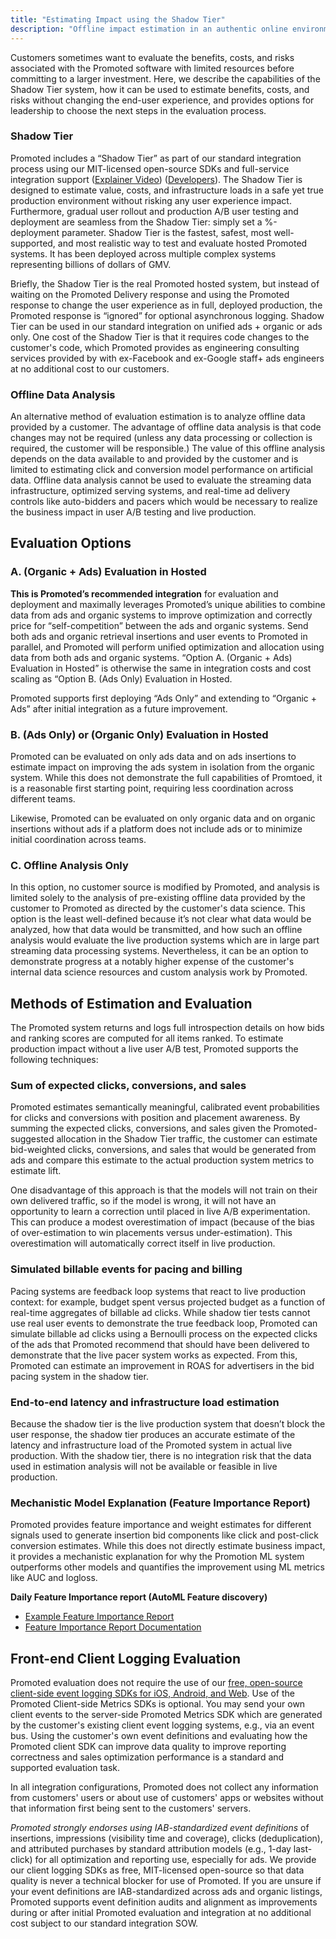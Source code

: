 ```yaml
---
title: "Estimating Impact using the Shadow Tier"
description: "Offline impact estimation in an authentic online environment"
---
```


Customers sometimes want to evaluate the benefits, costs, and risks associated with the Promoted software with limited resources before committing to a larger investment. Here, we describe the capabilities of the Shadow Tier system, how it can be used to estimate benefits, costs, and risks without changing the end-user experience, and provides options for leadership to choose the next steps in the evaluation process.

### Shadow Tier

Promoted includes a “Shadow Tier” as part of our standard integration process using our MIT-licensed open-source SDKs and full-service integration support ([Explainer Video](https://www.promoted.ai/videos/integrating-promoted-ai)) ([Developers](https://www.promoted.ai/developers)). The Shadow Tier is designed to estimate value, costs, and infrastructure loads in a safe yet true production environment without risking any user experience impact. Furthermore, gradual user rollout and production A/B user testing and deployment are seamless from the Shadow Tier: simply set a %-deployment parameter. Shadow Tier is the fastest, safest, most well-supported, and most realistic way to test and evaluate hosted Promoted systems. It has been deployed across multiple complex systems representing billions of dollars of GMV.

Briefly, the Shadow Tier is the real Promoted hosted system, but instead of waiting on the Promoted Delivery response and using the Promoted response to change the user experience as in full, deployed production, the Promoted response is “ignored” for optional asynchronous logging. Shadow Tier can be used in our standard integration on unified ads + organic or ads only. One cost of the Shadow Tier is that it requires code changes to the customer's code, which Promoted provides as engineering consulting services provided by with ex-Facebook and ex-Google staff+ ads engineers at no additional cost to our customers.

### Offline Data Analysis

An alternative method of evaluation estimation is to analyze offline data provided by a customer. The advantage of offline data analysis is that code changes may not be required (unless any data processing or collection is required, the customer will be responsible.) The value of this offline analysis depends on the data available to and provided by the customer and is limited to estimating click and conversion model performance on artificial data. Offline data analysis cannot be used to evaluate the streaming data infrastructure, optimized serving systems, and real-time ad delivery controls like auto-bidders and pacers which would be necessary to realize the business impact in user A/B testing and live production.

## Evaluation Options

### A. (Organic + Ads) Evaluation in Hosted

**This is Promoted’s recommended integration** for evaluation and deployment and maximally leverages Promoted’s unique abilities to combine data from ads and organic systems to improve optimization and correctly price for “self-competition” between the ads and organic systems. Send both ads and organic retrieval insertions and user events to Promoted in parallel, and Promoted will perform unified optimization and allocation using data from both ads and organic systems. “Option A. (Organic + Ads) Evaluation in Hosted” is otherwise the same in integration costs and cost scaling as “Option B. (Ads Only) Evaluation in Hosted.

Promoted supports first deploying “Ads Only” and extending to “Organic + Ads” after initial integration as a future improvement.

### B. (Ads Only) or (Organic Only) Evaluation in Hosted

Promoted can be evaluated on only ads data and on ads insertions to estimate impact on improving the ads system in isolation from the organic system. While this does not demonstrate the full capabilities of Promtoed, it is a reasonable first starting point, requiring less coordination across different teams.

Likewise, Promoted can be evaluated on only organic data and on organic insertions without ads if a platform does not include ads or to minimize initial coordination across teams.

### C. Offline Analysis Only

In this option, no customer source is modified by Promoted, and analysis is limited solely to the analysis of pre-existing offline data provided by the customer to Promoted as directed by the customer's data science. This option is the least well-defined because it’s not clear what data would be analyzed, how that data would be transmitted, and how such an offline analysis would evaluate the live production systems which are in large part streaming data processing systems. Nevertheless, it can be an option to demonstrate progress at a notably higher expense of the customer's internal data science resources and custom analysis work by Promoted.

## Methods of Estimation and Evaluation

The Promoted system returns and logs full introspection details on how bids and ranking scores are computed for all items ranked. To estimate production impact without a live user A/B test, Promoted supports the following techniques:

### Sum of expected clicks, conversions, and sales

Promoted estimates semantically meaningful, calibrated event probabilities for clicks and conversions with position and placement awareness. By summing the expected clicks, conversions, and sales given the Promoted-suggested allocation in the Shadow Tier traffic, the customer can estimate bid-weighted clicks, conversions, and sales that would be generated from ads and compare this estimate to the actual production system metrics to estimate lift.

One disadvantage of this approach is that the models will not train on their own delivered traffic, so if the model is wrong, it will not have an opportunity to learn a correction until placed in live A/B experimentation. This can produce a modest overestimation of impact (because of the bias of over-estimation to win placements versus under-estimation). This overestimation will automatically correct itself in live production.

### Simulated billable events for pacing and billing

Pacing systems are feedback loop systems that react to live production context: for example, budget spent versus projected budget as a function of real-time aggregates of billable ad clicks. While shadow tier tests cannot use real user events to demonstrate the true feedback loop, Promoted can simulate billable ad clicks using a Bernoulli process on the expected clicks of the ads that Promoted recommend that should have been delivered to demonstrate that the live pacer system works as expected. From this, Promoted can estimate an improvement in ROAS for advertisers in the bid pacing system in the shadow tier.

### End-to-end latency and infrastructure load estimation

Because the shadow tier is the live production system that doesn’t block the user response, the shadow tier produces an accurate estimate of the latency and infrastructure load of the Promoted system in actual live production. With the shadow tier, there is no integration risk that the data used in estimation analysis will not be available or feasible in live production.

### Mechanistic Model Explanation (Feature Importance Report)

Promoted provides feature importance and weight estimates for different signals used to generate insertion bid components like click and post-click conversion estimates. While this does not directly estimate business impact, it provides a mechanistic explanation for why the Promotion ML system outperforms other models and quantifies the improvement using ML metrics like AUC and logloss.

**Daily Feature Importance report (AutoML Feature discovery)**

* [Example Feature Importance Report](https://docs.google.com/spreadsheets/d/1mzxhvoL9rkut4QOJCdqwLuke3KSKMbZJBHJqnUiMIfU/edit)
* [Feature Importance Report Documentation](/docs/how-to-read-daily-ml-reports)

## Front-end Client Logging Evaluation

Promoted evaluation does not require the use of our [free, open-source client-side event logging SDKs for iOS, Android, and Web](https://www.promoted.ai/client-metrics-libraries). Use of the Promoted Client-side Metrics SDKs is optional. You may send your own client events to the server-side Promoted Metrics SDK which are generated by the customer's existing client event logging systems, e.g., via an event bus. Using the customer's own event definitions and evaluating how the Promoted client SDK can improve data quality to improve reporting correctness and sales optimization performance is a standard and supported evaluation task.

In all integration configurations, Promoted does not collect any information from customers' users or about use of customers' apps or websites without that information first being sent to the customers' servers.

_Promoted strongly endorses using IAB-standardized event definitions_ of insertions, impressions (visibility time and coverage), clicks (deduplication), and attributed purchases by standard attribution models (e.g., 1-day last-click) for all optimization and reporting use, especially for ads. We provide our client logging SDKs as free, MIT-licensed open-source so that data quality is never a technical blocker for use of Promoted. If you are unsure if your event definitions are IAB-standardized across ads and organic listings, Promoted supports event definition audits and alignment as improvements during or after initial Promoted evaluation and integration at no additional cost subject to our standard integration SOW.